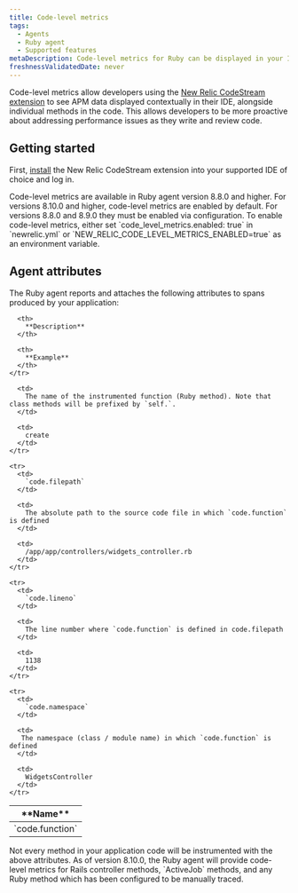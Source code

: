```yaml
---
title: Code-level metrics
tags:
  - Agents
  - Ruby agent
  - Supported features
metaDescription: Code-level metrics for Ruby can be displayed in your IDE using the New Relic CodeStream extension.
freshnessValidatedDate: never
---
```


Code-level metrics allow developers using the [New Relic CodeStream extension](/docs/codestream/how-use-codestream/performance-monitoring#code-level) to see APM data displayed contextually in their IDE, alongside individual methods in the code. This allows developers to be more proactive about addressing performance issues as they write and review code.

## Getting started

First, [install](/docs/codestream/start-here/install-codestream) the New Relic CodeStream extension into your supported IDE of choice and log in.

<Callout variant="important">
  Code-level metrics are available in Ruby agent version 8.8.0 and higher. For versions 8.10.0 and higher, code-level metrics are enabled by default. For versions 8.8.0 and 8.9.0 they must be enabled via configuration. To enable code-level metrics, either set `code_level_metrics.enabled: true` in `newrelic.yml` or `NEW_RELIC_CODE_LEVEL_METRICS_ENABLED=true` as an environment variable.
</Callout>

## Agent attributes

The Ruby agent reports and attaches the following attributes to spans produced by your application:

<table>
  <thead>
    <tr>
      <th style={{ width: "200px" }}>
        **Name**
      </th>

      <th>
        **Description**
      </th>

      <th>
        **Example**
      </th>
    </tr>
  </thead>

  <tbody>
    <tr>
      <td>
        `code.function`
      </td>

      <td>
        The name of the instrumented function (Ruby method). Note that class methods will be prefixed by `self.`.
      </td>

      <td>
        create
      </td>
    </tr>

    <tr>
      <td>
        `code.filepath`
      </td>

      <td>
        The absolute path to the source code file in which `code.function` is defined
      </td>

      <td>
        /app/app/controllers/widgets_controller.rb
      </td>
    </tr>

    <tr>
      <td>
        `code.lineno`
      </td>

      <td>
        The line number where `code.function` is defined in code.filepath
      </td>

      <td>
        1138
      </td>
    </tr>

    <tr>
      <td>
        `code.namespace`
      </td>

      <td>
       The namespace (class / module name) in which `code.function` is defined
      </td>

      <td>
        WidgetsController
      </td>
    </tr>
  </tbody>
</table>

<Callout variant="important">
Not every method in your application code will be instrumented with the above attributes. As of version 8.10.0, the Ruby agent will provide code-level metrics for Rails controller methods, `ActiveJob` methods, and any Ruby method which has been configured to be manually traced.

 </Callout>


